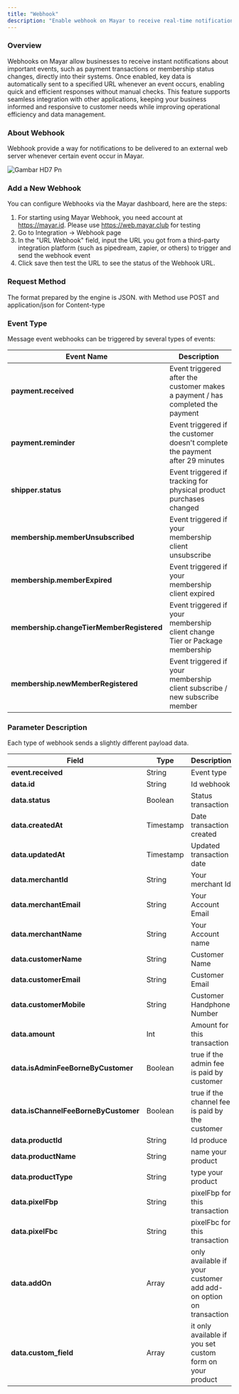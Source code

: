 ```yaml
---
title: "Webhook"
description: "Enable webhook on Mayar to receive real-time notifications and automate data processes that simplify your business management!"
---
```


### Overview

Webhooks on Mayar allow businesses to receive instant notifications about important events, such as payment transactions or membership status changes, directly into their systems. Once enabled, key data is automatically sent to a specified URL whenever an event occurs, enabling quick and efficient responses without manual checks. This feature supports seamless integration with other applications, keeping your business informed and responsive to customer needs while improving operational efficiency and data management.

### About Webhook

Webhook provide a way for notifications to be delivered to an external web server whenever certain event occur in Mayar.

![Gambar HD7 Pn](/images/gambarHD7.png)

### Add a New Webhook

You can configure Webhooks via the Mayar dashboard, here are the steps:

1. For starting using Mayar Webhook, you need account at https://mayar.id. Please use https://web.mayar.club for testing
2. Go to Integration -\> Webhook page
3. In the "URL Webhook" field, input the URL you got from a third-party integration platform (such as pipedream, zapier, or others) to trigger and send the webhook event
4. Click save then test the URL to see the status of the Webhook URL. 

### Request Method

The format prepared by the engine is ​JSON​. with Method use POST and application/json for Content-type

### Event Type

Message event webhooks can be triggered by several types of events:

| **Event Name**                            | **Description**                                                                |
| ----------------------------------------- | ------------------------------------------------------------------------------ |
| **payment.received**                      | Event triggered after the customer makes a payment / has completed the payment |
| **payment.reminder**                      | Event triggered if the customer doesn't complete the payment after 29 minutes  |
| **shipper.status**                        | Event triggered if tracking for physical product purchases changed             |
| **membership.memberUnsubscribed**         | Event triggered if your membership client unsubscribe                          |
| **membership.memberExpired**              | Event triggered if your membership client expired                              |
| **membership.changeTierMemberRegistered** | Event triggered if your membership client change Tier or Package membership    |
| **membership.newMemberRegistered**        | Event triggered if your membership client subscribe / new subscribe member     |

### Parameter Description

Each type of webhook sends a slightly different payload data.

| **Field**                            | **Type**  | **Description**                                                  |
| ------------------------------------ | --------- | ---------------------------------------------------------------- |
| **event.received**                   | String    | Event type                                                       |
| **data.id**                          | String    | Id webhook                                                       |
| **data.status**                      | Boolean   | Status transaction                                               |
| **data.createdAt**                   | Timestamp | Date transaction created                                         |
| **data.updatedAt**                   | Timestamp | Updated transaction date                                         |
| **data.merchantId**                  | String    | Your merchant Id                                                 |
| **data.merchantEmail**               | String    | Your Account Email                                               |
| **data.merchantName**                | String    | Your Account name                                                |
| **data.customerName**                | String    | Customer Name                                                    |
| **data.customerEmail**               | String    | Customer Email                                                   |
| **data.customerMobile**              | String    | Customer Handphone Number                                        |
| **data.amount**                      | Int       | Amount for this transaction                                      |
| **data.isAdminFeeBorneByCustomer**   | Boolean   | true if the admin fee is paid by customer                        |
| **data.isChannelFeeBorneByCustomer** | Boolean   | true if the channel fee is paid by the customer                  |
| **data.productId**                   | String    | Id produce                                                       |
| **data.productName**                 | String    | name your product                                                |
| **data.productType**                 | String    | type your product                                                |
| **data.pixelFbp**                    | String    | pixelFbp for this transaction                                    |
| **data.pixelFbc**                    | String    | pixelFbc for this transaction                                    |
| **data.addOn**                       | Array     | only available if your customer add add-on option on transaction |
| **data.custom_field**                | Array     | it only available if you set custom form on your product         |